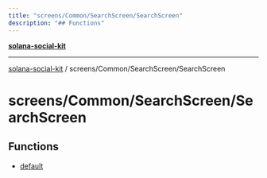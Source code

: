 ```yaml
---
title: "screens/Common/SearchScreen/SearchScreen"
description: "## Functions"
---
```


[**solana-social-kit**](../../../../README.mdx)

***

[solana-social-kit](../../../../README.mdx) / screens/Common/SearchScreen/SearchScreen

# screens/Common/SearchScreen/SearchScreen

## Functions

- [default](functions/default.mdx)
